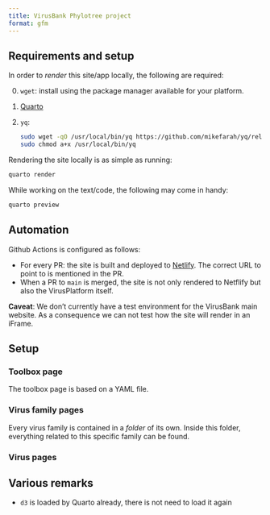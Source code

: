 ```yaml
---
title: VirusBank Phylotree project
format: gfm
---
```


## Requirements and setup

In order to _render_ this site/app locally, the following are required:

0. `wget`: install using the package manager available for your platform.

1. [Quarto](https://quarto.org/docs/get-started/)

2. `yq`:

    ```sh
    sudo wget -qO /usr/local/bin/yq https://github.com/mikefarah/yq/releases/latest/download/yq_linux_amd64
    sudo chmod a+x /usr/local/bin/yq
    ```

Rendering the site locally is as simple as running:

```sh
quarto render
```

While working on the text/code, the following may come in handy:

```sh
quarto preview
```

## Automation

Github Actions is configured as follows:

- For every PR: the site is built and deployed to [Netlify](https://www.netlify.com/). The correct URL to point to is mentioned in the PR.
- When a PR to `main` is merged, the site is not only rendered to Netflify but also the VirusPlatform itself.

__Caveat__: We don't currently have a test environment for the VirusBank main website. As a consequence we can not test how the site will render in an iFrame.


## Setup

### Toolbox page

The toolbox page is based on a YAML file.

### Virus family pages

Every virus family is contained in a _folder_ of its own. Inside this folder, everything related to this specific family can be found.

### Virus pages


## Various remarks

- `d3` is loaded by Quarto already, there is not need to load it again
